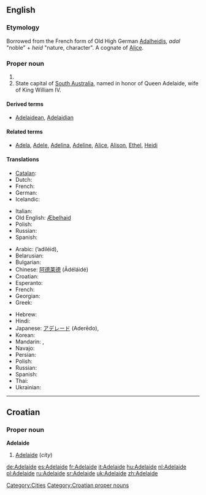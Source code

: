 {{also|Adélaïde}}
==English==

===Etymology===
Borrowed from the French form of Old High German [[Adalheidis]], ''adal'' "noble" + ''heid'' "nature, character". A cognate of [[Alice]].

===Proper noun===
{{en-proper noun}}

# {{given name|female|from=Germanic}}
# State capital of [[South Australia]], named in honor of Queen Adelaide, wife of King William IV.

====Derived terms====
* [[Adelaidean]], [[Adelaidian]]

====Related terms====
* [[Adela]], [[Adele]], [[Adelina]], [[Adeline]], [[Alice]], [[Alison]], [[Ethel]], [[Heidi]]

====Translations====
{{trans-top|female given name}}
* [[Catalan]]: {{t-|ca|Adelaida|f}}
* Dutch: {{t-|nl|Adelheid|f}}
* French: {{t+|fr|Adélaïde|f}}
* German: {{t+|de|Adelheid|f}}
* Icelandic: {{t+|is|Aðalheiður}}
{{trans-mid}}
* Italian: {{t+|it|Adelaide}}
* Old English: [[Æþelhaid]]
* Polish: {{t+|pl|Adelajda|f}}
* Russian: {{t+|ru|Аделаида|f|tr=Adelaída}}
* Spanish: {{t-|es|Adelaida|f}}
{{trans-bottom}}

{{trans-top|state capital of South Australia}}
* Arabic: {{Arab|[[أديليد]]}} (’adiléid),  {{t|ar|أديليد|m|tr='adiliid|sc=Arab}}
* Belarusian: {{t|be|Адэлаіда|f|tr=Adelaída|sc=Cyrl}}
* Bulgarian: {{t|bg|Аделейд|m|tr=Ádelejd|sc=Cyrl}}
* Chinese: [[阿德莱德]] (Ādéláidé)
* Croatian: {{t-|hr|Adelaide|m}}
* Esperanto: {{t-|eo|Adelajdo|xs=Esperanto}}
* French: {{t+|fr|Adélaïde}}
* Georgian: {{t|ka|ადელაიდა|tr=adelaida|sc=Geor}}
* Greek: {{t-|el|Αδελαϊδα|f|tr=Aðelaïða}}
{{trans-mid}}
* Hebrew: {{t|he|אדלייד|sc=Hebr}}
* Hindi: {{t|hi|एडिलेड|tr=eḍileḍ|sc=Deva}}
* Japanese: [[アデレード]] (Aderēdo),  {{t|ja|アデレード |tr=Aderēdo|sc=Jpan}}
* Korean: {{t|ko|애들레이드|tr=Aedeulleideu|sc=Kore}}
* Mandarin: {{t|zh|阿德萊德|sc=Hani}},  {{t|zh|阿德莱德|tr=Ādéláidé|sc=Hani}}
* Navajo: {{tø|nv|Aadeeladii}}
* Persian: {{t|fa|آدلاید|sc=fa-Arab}}
* Polish: {{t+|pl|Adelajda|f}}
* Russian: {{t+|ru|Аделаида|f|tr=Adelaída}}
* Spanish: {{t-|es|Adelaida|f}}
* Thai: {{t|th|แอดิเลด|tr=ae-dì-lâyt|sc=Thai}}
* Ukrainian: {{t|uk|Аделаїда|f|tr=Adelajída|sc=Cyrl}}
{{trans-bottom}}

[[Category:Cities]]

----

==Croatian==

===Proper noun===
'''Adelaide''' {{m}}

# [[#English|Adelaide]] (''city'')

[[Category:Croatian proper nouns]]

[[de:Adelaide]]
[[es:Adelaide]]
[[fr:Adelaide]]
[[it:Adelaide]]
[[hu:Adelaide]]
[[nl:Adelaide]]
[[pl:Adelaide]]
[[ru:Adelaide]]
[[sr:Adelaide]]
[[uk:Adelaide]]
[[zh:Adelaide]]